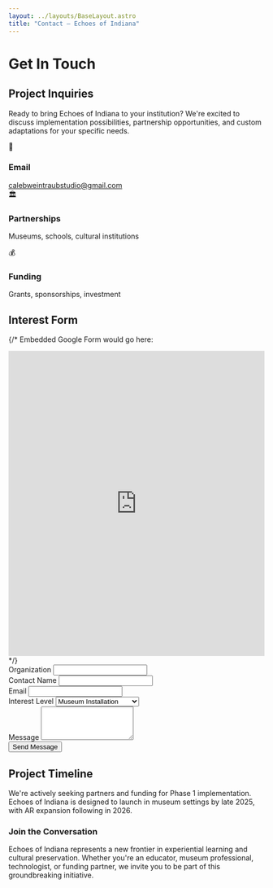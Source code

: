 ```yaml
---
layout: ../layouts/BaseLayout.astro
title: "Contact — Echoes of Indiana"
---
```



<NavBar />

<div class="max-w-4xl mx-auto px-4 py-16">

# Get In Touch

<div class="grid md:grid-cols-2 gap-12">

<div>

## Project Inquiries

Ready to bring Echoes of Indiana to your institution? We're excited to discuss implementation possibilities, partnership opportunities, and custom adaptations for your specific needs.

<div class="space-y-6 mt-8">
  <div class="flex items-center space-x-4">
    <div class="w-12 h-12 bg-brand-teal/20 rounded-full flex items-center justify-center">
      <span class="text-brand-teal text-xl">📧</span>
    </div>
    <div>
      <h3 class="font-bold text-brand-teal">Email</h3>
      <a href="mailto:calebweintraubstudio@gmail.com" class="text-brand-amber hover:text-brand-magenta transition-colors">
        calebweintraubstudio@gmail.com
      </a>
    </div>
  </div>
  
  <div class="flex items-center space-x-4">
    <div class="w-12 h-12 bg-brand-magenta/20 rounded-full flex items-center justify-center">
      <span class="text-brand-magenta text-xl">🏛️</span>
    </div>
    <div>
      <h3 class="font-bold text-brand-magenta">Partnerships</h3>
      <p class="text-gray-300">Museums, schools, cultural institutions</p>
    </div>
  </div>
  
  <div class="flex items-center space-x-4">
    <div class="w-12 h-12 bg-brand-amber/20 rounded-full flex items-center justify-center">
      <span class="text-brand-amber text-xl">💰</span>
    </div>
    <div>
      <h3 class="font-bold text-brand-amber">Funding</h3>
      <p class="text-gray-300">Grants, sponsorships, investment</p>
    </div>
  </div>
</div>

</div>

<div class="bg-brand-navy/30 rounded-lg border border-brand-teal/20 p-6">

## Interest Form

{/* 
Embedded Google Form would go here:
<iframe src="https://docs.google.com/forms/d/e/YOUR_FORM_ID/viewform?embedded=true" width="100%" height="600" frameborder="0" marginheight="0" marginwidth="0">Loading…</iframe>
*/}

<form class="space-y-4">
  <div>
    <label class="block text-sm font-medium text-brand-teal mb-2">Organization</label>
    <input type="text" class="w-full px-3 py-2 bg-brand-navy border border-brand-teal/30 rounded focus:outline-none focus:border-brand-teal text-white" />
  </div>
  
  <div>
    <label class="block text-sm font-medium text-brand-teal mb-2">Contact Name</label>
    <input type="text" class="w-full px-3 py-2 bg-brand-navy border border-brand-teal/30 rounded focus:outline-none focus:border-brand-teal text-white" />
  </div>
  
  <div>
    <label class="block text-sm font-medium text-brand-teal mb-2">Email</label>
    <input type="email" class="w-full px-3 py-2 bg-brand-navy border border-brand-teal/30 rounded focus:outline-none focus:border-brand-teal text-white" />
  </div>
  
  <div>
    <label class="block text-sm font-medium text-brand-teal mb-2">Interest Level</label>
    <select class="w-full px-3 py-2 bg-brand-navy border border-brand-teal/30 rounded focus:outline-none focus:border-brand-teal text-white">
      <option>Museum Installation</option>
      <option>Educational Partnership</option>
      <option>Technology Licensing</option>
      <option>Custom Development</option>
      <option>Funding Opportunity</option>
    </select>
  </div>
  
  <div>
    <label class="block text-sm font-medium text-brand-teal mb-2">Message</label>
    <textarea rows="4" class="w-full px-3 py-2 bg-brand-navy border border-brand-teal/30 rounded focus:outline-none focus:border-brand-teal text-white resize-none"></textarea>
  </div>
  
  <button type="submit" class="w-full bg-brand-teal hover:bg-brand-magenta text-brand-navy font-bold py-3 px-4 rounded transition-colors">
    Send Message
  </button>
</form>

</div>

</div>

## Project Timeline

We're actively seeking partners and funding for Phase 1 implementation. Echoes of Indiana is designed to launch in museum settings by late 2025, with AR expansion following in 2026.

<div class="mt-12 p-6 bg-gradient-to-r from-brand-teal/10 to-brand-magenta/10 rounded-lg border border-brand-teal/20">
  <h3 class="text-xl font-bold mb-4 bg-gradient-to-r from-brand-teal to-brand-magenta bg-clip-text text-transparent">
    Join the Conversation
  </h3>
  <p class="text-gray-300 leading-relaxed">
    Echoes of Indiana represents a new frontier in experiential learning and cultural preservation. 
    Whether you're an educator, museum professional, technologist, or funding partner, we invite you to be part of this groundbreaking initiative.
  </p>
</div>

</div>